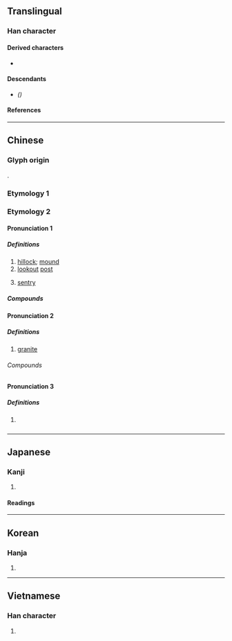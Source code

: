 {{also|岗|岡}}
{{character info/new}}
==Translingual==

===Han character===
{{Han char|rn=46|rad=山|as=08|sn=11|four=22227|canj=UBTU|ids=⿱山岡}}

====Derived characters====
* {{l|mul|[[𣙋]], [[𬬀]]}} <!-- ⿰扌崗 in CJK Unified Ideographs Extension G -->

====Descendants====
* {{l|mul|[[岗]]}} ''({{w|Simplified Chinese}})''

====References====
{{Han ref|kx=0314.100|dkj=08221|dj=0616.060|hdz=10780.070|uh=5D17}}

----

==Chinese==

===Glyph origin===
{{Han etym}}
{{Han compound|山|岡|c1=s|c2=p|t1=mountain|ls=psc}}.

===Etymology 1===
{{zh-see|岡|v}}

===Etymology 2===
{{zh-forms|s=岗}}

====Pronunciation 1====
{{zh-pron
|m=gǎng
|c=gong1
|h=pfs=
|md=
|mn=kang/kong
|w=
|cat=n
}}

=====Definitions=====
{{zh-hanzi}}

# [[hillock]]; [[mound]]
# [[lookout]] [[post]]
#: {{zh-x|崗哨|sentry post}}
#: {{zh-x|崗樓|watchtower}}
# [[sentry]]

=====Compounds=====
{{zh-der|崗子|崗亭|崗位|站崗|門崗|崗樓|罷崗|陡崗|崗警|崗哨|上崗|下崗|串崗|亂墳崗|亂葬崗|在崗|增崗|崗卡|崗地|待崗|復崗|換崗|查崗|監督崗|競崗|競爭上崗|脫崗|落聘待崗|設崗定責|試崗|認崗定責|輪崗|轉崗|返崗|釘子崗|離崗|頂崗|領崗定責}}

====Pronunciation 2====
{{zh-pron
|m=gāng
|c=
|cat=n
}}

=====Definitions=====
{{zh-hanzi}}

# [[granite]]

======Compounds======
{{zh-der|花崗石|花崗岩}}

====Pronunciation 3====
{{zh-pron
|m=gàng
|cat=a
}}

=====Definitions=====
{{zh-hanzi}}

# {{lb|zh|dialectal}} {{zh-only|崗尖|[[brimful]]}}

----

==Japanese==

===Kanji===
{{ja-kanji|grade=|rs=山08}}

# {{defn|lang=ja|sort=山08}}

====Readings====
{{ja-readings
|on=こう
|kun=おか-
}}

----

==Korean==

===Hanja===
{{ko-hanja|hangeul=강|rv=gang|mr=kang}}

# {{defn|lang=ko|sort=山08}}

----

==Vietnamese==

===Han character===
{{vi-hantu|[[cương]]|rs=山08}}

# {{defn|lang=vi|sort=山08}}